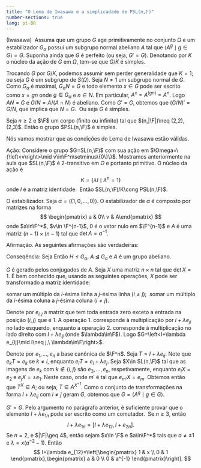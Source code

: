 ```yaml
---
title: "O Lema de Iwasawa e a simplicadade de PSL(𝑛,𝔽)"
number-sections: true
lang: pt-BR
---
```


:::{#lem-iwa}
(Iwasawa) 
Assuma que um grupo $G$ age primitivamente no conjunto $\Omega$ e um estabilizador $G_\alpha$ possui um subgrupo normal abeliano $A$ tal que $\left<A^g\mid g\in G\right>=G$. Suponha ainda que $G$ é perfeito (ou seja, $G'=G$). Denotando por $K$ o núcleo da ação de $G$ em $\Omega$, tem-se que $G/K$ é simples.
:::

:::{.proof}
Trocando $G$ por $G/K$, podemos assumir sem perder generalidade que $K=1$; ou seja $G$ é um subgrupo de $S(\Omega)$. Seja $N\neq 1$ um subgrupo normal de $G$. Como $G_\alpha$ é maximal, $G_\alpha N=G$ e todo elemento $x\in G$ pode ser escrito como $x=gn$ onde $g\in G_\alpha$ e $n\in N$. Em particular, $A^x=A^{(gn)}=A^n$. Logo $AN=G$ e $G/N=A/(A\cap N)$ é abeliano. Como $G'=G$, obtemos que $(G/N)'=G/N$, que implica que $N=G$.  Ou seja $G$ é simples.
:::

:::{#thm-psl-simple}
Seja $n\geq 2$ e $\F$ um corpo (finito ou infinito) tal que $(n,|\F|)\neq (2,2), (2,3)$. Então o grupo $PSL(n,\F)$ é simples.
:::


:::{.proof}
Nós vamos mostrar que as condições do Lema de Iwasawa estão válidas.

Ação: Considere o grupo $G=SL(n,\F)$ com sua ação em $\Omega=\{\left<v\right>\mid v\in\F^n\setminus\{0\}\}$. Mostramos anteriormente na aula que $SL(n,\F)$ é 2-transitivo em $\Omega$ e portanto primitivo. O núcleo da ação é
$$
K=\{\lambda I\mid \lambda^n=1\}
$$
onde $I$ é a matriz identidade.  Então $SL(n,\F)/K\cong PSL(n,\F)$.

O estabilizador. Seja $\alpha=\left<(1,0,\ldots,0)\right>$. O estabilizador de $\alpha$ é composto por matrizes na forma
$$
\begin{pmatrix} a & 0\\ v & A\end{pmatrix}
$$
onde $a\in\F^*$, $v\in \F^{n-1}$, $0$ é o vetor nulo em $\F^{n-1}$ e $A$ é uma matriz $(n-1)\times (n-1)$ tal que $\det A=a^{-1}$.

Afirmação. As seguintes afirmações são verdadeiras:
\begin{align*}
\begin{pmatrix} 1 & 0\\ v & I\end{pmatrix}\begin{pmatrix} a & 0\\ 0 & A\end{pmatrix}=&\begin{pmatrix} a & 0\\ a v & A\end{pmatrix}\\
\begin{pmatrix} 1 & 0\\ v_1 & I\end{pmatrix}\begin{pmatrix} 1 & 0\\ v_2 & I\end{pmatrix}=&
\begin{pmatrix} 1 & 0\\ v_1+v_2 & I\end{pmatrix}\\
\begin{pmatrix} a_1 & 0\\ 0 & A_1\end{pmatrix}\begin{pmatrix} a_2 & 0\\ 0 & A_2\end{pmatrix}=&\begin{pmatrix} a_1a_2 & 0\\ 0 & A_1A_2\end{pmatrix}\\\begin{pmatrix} a & 0\\ 0 & A\end{pmatrix}\begin{pmatrix} 1 & 0\\ v & I\end{pmatrix}=&
\begin{pmatrix} 1 & 0\\ a^{-1}A v^t & I\end{pmatrix}\begin{pmatrix} a & 0\\ 0 & A\end{pmatrix}.
\end{align*}

Conseqência: Seja \begin{align*}
A=&\left\{\begin{pmatrix} 1 & 0\\ v & I\end{pmatrix}\mid v\in \F^{n-1}\right\}\\
H=&\left\{\begin{pmatrix} a & 0\\ 0 & A\end{pmatrix}\mid \det A=a^{-1}\right\}.
\end{align*}
Então $H\leq G_\alpha$, $A\unlhd G_\alpha$ e $A$ é um grupo abeliano.

$G$ é gerado pelos conjugados de $A$. Seja $X$ uma matriz $n\times n$ tal que $\det X=1$. É bem conhecido que, usando as seguintes operações, $X$ pode ser transformado a matriz identidade:

somar um múltiplo da $i$-ésima linha a $j$-ésima linha ($i\neq j$);
 somar um múltiplo da $i$-ésima coluna a $j$-ésima coluna ($i\neq j$).

Denote por $e_{i,j}$ a matriz que tem toda entrada zero exceto a entrada na posição $(i,j)$ que é 1. A operação 1. corresponde à multiplicação por $I+\lambda e_{ji}$ no lado esquerdo, enquanto a operação 2. corresponde à multiplicação no lado direito com $I+\lambda e_{ij}$ (onde $\lambda\in\F$). Logo $G=\left<I+\lambda e_{ij}\mid i\neq j,\ \lambda\in\F\right>$.

Denote por $e_1,\ldots,e_n$ a base canônica de $\F^n$. Seja $T=I+\lambda e_{ij}$. Note que $e_kT=e_k$ se $k\neq i$, enquanto $e_iT=e_i+\lambda e_j$. Seja $X\in SL(n,\F)$ tal que as imagens de $e_k$ com $k\not\in\{i,j\}$ são $e_3,\ldots,e_n$, respetivamente, enquanto $e_i X=e_2$ e $e_jX=\pm e_1$. Neste caso,
\begin{align*}
e_2X^{-1}TX=&e_iTX=(e_i+\lambda e_j)X=e_2\pm \lambda e_1\mbox{ e};\\
e_m X^{-1}TX=&e_{m'}TX=e_{m'}X=e_m\mbox{ se $m\neq 2$}
\end{align*}
onde $m'$ é tal que $e_{m'}X=e_m$. Obtemos então que $T^X\in A$; ou seja, $T\in A^{X^{-1}}$. Como o conjunto de transformações na forma $I+\lambda e_{ij}$ com $i\neq j$ geram $G$, obtemos que $G=\left<A^g\mid g\in G\right>$.

$G'=G$. Pelo argumento no parágrafo anterior, é suficiente provar que o elemento $I+\lambda e_{1n}$ pode ser escrito como um comutador.  Se $n\geq 3$, então
$$
I+\lambda e_{1n}=[I+\lambda e_{12},I+e_{2n}].
$$
Se $n=2$, e $|\F|\geq 4$, então sejam $x\in \F$ e $a\in\F^*$ tais que $a\neq \pm 1$ e $\lambda = x(a^{-2}-1)$. Então
$$
I+\lambda e_{12}=\left[\begin{pmatrix} 1 & x \\ 0 & 1 \end{pmatrix},\begin{pmatrix} a & 0 \\ 0 & a^{-1} \end{pmatrix}\right].
$$
:::